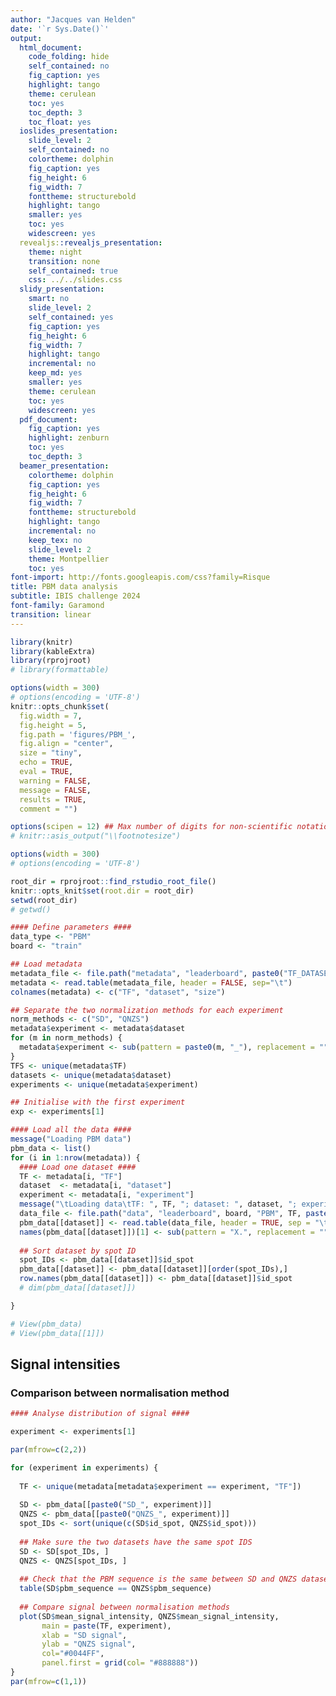 ```yaml
---
author: "Jacques van Helden"
date: '`r Sys.Date()`'
output:
  html_document:
    code_folding: hide
    self_contained: no
    fig_caption: yes
    highlight: tango
    theme: cerulean
    toc: yes
    toc_depth: 3
    toc_float: yes
  ioslides_presentation:
    slide_level: 2
    self_contained: no
    colortheme: dolphin
    fig_caption: yes
    fig_height: 6
    fig_width: 7
    fonttheme: structurebold
    highlight: tango
    smaller: yes
    toc: yes
    widescreen: yes
  revealjs::revealjs_presentation:
    theme: night
    transition: none
    self_contained: true
    css: ../../slides.css
  slidy_presentation:
    smart: no
    slide_level: 2
    self_contained: yes
    fig_caption: yes
    fig_height: 6
    fig_width: 7
    highlight: tango
    incremental: no
    keep_md: yes
    smaller: yes
    theme: cerulean
    toc: yes
    widescreen: yes
  pdf_document:
    fig_caption: yes
    highlight: zenburn
    toc: yes
    toc_depth: 3
  beamer_presentation:
    colortheme: dolphin
    fig_caption: yes
    fig_height: 6
    fig_width: 7
    fonttheme: structurebold
    highlight: tango
    incremental: no
    keep_tex: no
    slide_level: 2
    theme: Montpellier
    toc: yes
font-import: http://fonts.googleapis.com/css?family=Risque
title: PBM data analysis
subtitle: IBIS challenge 2024
font-family: Garamond
transition: linear
---
```


```r
library(knitr)
library(kableExtra)
library(rprojroot)
# library(formattable)

options(width = 300)
# options(encoding = 'UTF-8')
knitr::opts_chunk$set(
  fig.width = 7, 
  fig.height = 5, 
  fig.path = 'figures/PBM_',
  fig.align = "center", 
  size = "tiny", 
  echo = TRUE, 
  eval = TRUE, 
  warning = FALSE, 
  message = FALSE, 
  results = TRUE, 
  comment = "")

options(scipen = 12) ## Max number of digits for non-scientific notation
# knitr::asis_output("\\footnotesize")

options(width = 300)
# options(encoding = 'UTF-8')

root_dir = rprojroot::find_rstudio_root_file()
knitr::opts_knit$set(root.dir = root_dir)
setwd(root_dir)
# getwd()
```

```r
#### Define parameters ####
data_type <- "PBM"
board <- "train"

```


```r
## Load metadata
metadata_file <- file.path("metadata", "leaderboard", paste0("TF_DATASET_", data_type, ".tsv"))
metadata <- read.table(metadata_file, header = FALSE, sep="\t")
colnames(metadata) <- c("TF", "dataset", "size")

## Separate the two normalization methods for each experiment
norm_methods <- c("SD", "QNZS")
metadata$experiment <- metadata$dataset
for (m in norm_methods) {
  metadata$experiment <- sub(pattern = paste0(m, "_"), replacement = "", x = metadata$experiment)
}
TFS <- unique(metadata$TF)
datasets <- unique(metadata$dataset)
experiments <- unique(metadata$experiment)
```



```r

## Initialise with the first experiment
exp <- experiments[1]

#### Load all the data ####
message("Loading PBM data")
pbm_data <- list()
for (i in 1:nrow(metadata)) {
  #### Load one dataset ####
  TF <- metadata[i, "TF"]
  dataset  <- metadata[i, "dataset"]
  experiment <- metadata[i, "experiment"]
  message("\tLoading data\tTF: ", TF, "; dataset: ", dataset, "; experiment: ", experiment)
  data_file <- file.path("data", "leaderboard", board, "PBM", TF, paste0(dataset, ".tsv"))
  pbm_data[[dataset]] <- read.table(data_file, header = TRUE, sep = "\t", comment.char = "")
  names(pbm_data[[dataset]])[1] <- sub(pattern = "X.", replacement = "", x = names(pbm_data[[dataset]])[1])
  
  ## Sort dataset by spot ID
  spot_IDs <- pbm_data[[dataset]]$id_spot
  pbm_data[[dataset]] <- pbm_data[[dataset]][order(spot_IDs),]
  row.names(pbm_data[[dataset]]) <- pbm_data[[dataset]]$id_spot
  # dim(pbm_data[[dataset]])

}

# View(pbm_data)
# View(pbm_data[[1]])

```

## Signal intensities 

### Comparison between normalisation method

```r

#### Analyse distribution of signal ####

experiment <- experiments[1]

par(mfrow=c(2,2))

for (experiment in experiments) {
  
  TF <- unique(metadata[metadata$experiment == experiment, "TF"])
  
  SD <- pbm_data[[paste0("SD_", experiment)]]
  QNZS <- pbm_data[[paste0("QNZS_", experiment)]]
  spot_IDs <- sort(unique(c(SD$id_spot, QNZS$id_spot)))
  
  ## Make sure the two datasets have the same spot IDS
  SD <- SD[spot_IDs, ]
  QNZS <- QNZS[spot_IDs, ]
  
  ## Check that the PBM sequence is the same between SD and QNZS datasets
  table(SD$pbm_sequence == QNZS$pbm_sequence)
  
  ## Compare signal between normalisation methods
  plot(SD$mean_signal_intensity, QNZS$mean_signal_intensity,
       main = paste(TF, experiment),
       xlab = "SD signal",
       ylab = "QNZS signal",
       col="#0044FF",
       panel.first = grid(col= "#888888"))
}
par(mfrow=c(1,1))


```




